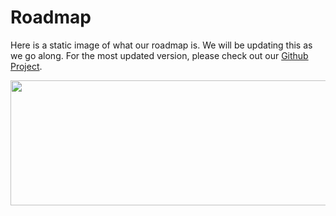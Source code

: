 
# Roadmap

Here is a static image of what our roadmap is. We will be updating this as we go along. For the most updated version, please check out our [Github Project](https://github.com/orgs/PontusAI/projects/1).

<Image src="/Roadmap.png"  width="800" height="200"/>
